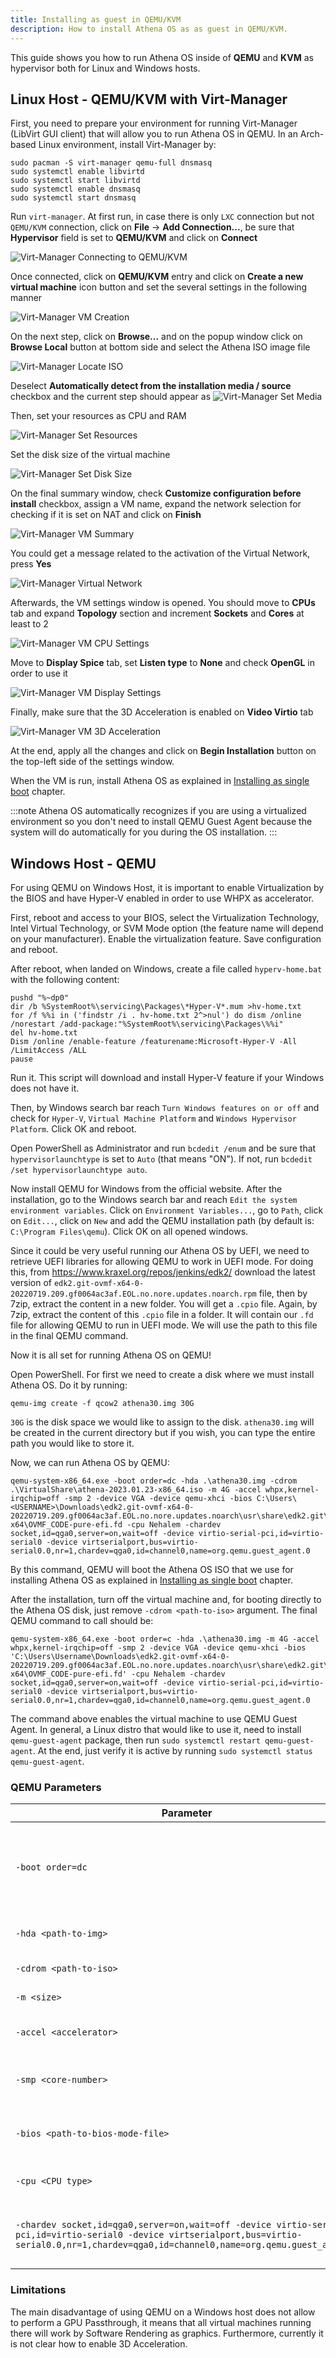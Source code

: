 ```yaml
---
title: Installing as guest in QEMU/KVM
description: How to install Athena OS as as guest in QEMU/KVM.
---
```


This guide shows you how to run Athena OS inside of **QEMU** and **KVM** as hypervisor both for Linux and Windows hosts.

## Linux Host - QEMU/KVM with Virt-Manager

First, you need to prepare your environment for running Virt-Manager (LibVirt GUI client) that will allow you to run Athena OS in QEMU. In an Arch-based Linux environment, install Virt-Manager by:
```
sudo pacman -S virt-manager qemu-full dnsmasq
sudo systemctl enable libvirtd
sudo systemctl start libvirtd
sudo systemctl enable dnsmasq
sudo systemctl start dnsmasq
```
Run `virt-manager`. At first run, in case there is only `LXC` connection but not `QEMU/KVM` connection, click on **File** -> **Add Connection...**, be sure that **Hypervisor** field is set to **QEMU/KVM** and click on **Connect**

![Virt-Manager Connecting to QEMU/KVM](@assets/images/virtmanager-connect.png)

Once connected, click on **QEMU/KVM** entry and click on **Create a new virtual machine** icon button and set the several settings in the following manner

![Virt-Manager VM Creation](@assets/images/virtmanager-create.png)

On the next step, click on **Browse...** and on the popup window click on **Browse Local** button at bottom side and select the Athena ISO image file

![Virt-Manager Locate ISO](@assets/images/virtmanager-locate.png)

Deselect **Automatically detect from the installation media / source** checkbox and the current step should appear as
![Virt-Manager Set Media](@assets/images/virtmanager-media.png)

Then, set your resources as CPU and RAM

![Virt-Manager Set Resources](@assets/images/virtmanager-resources.png)

Set the disk size of the virtual machine

![Virt-Manager Set Disk Size](@assets/images/virtmanager-disk.png)

On the final summary window, check **Customize configuration before install** checkbox, assign a VM name, expand the network selection for checking if it is set on NAT and click on **Finish**

![Virt-Manager VM Summary](@assets/images/virtmanager-summary.png)

You could get a message related to the activation of the Virtual Network, press **Yes**

![Virt-Manager Virtual Network](@assets/images/virtmanager-network.png)

Afterwards, the VM settings window is opened. You should move to **CPUs** tab and expand **Topology** section and increment **Sockets** and **Cores** at least to 2

![Virt-Manager VM CPU Settings](@assets/images/virtmanager-processor.png)

Move to **Display Spice** tab, set **Listen type** to **None** and check **OpenGL** in order to use it

![Virt-Manager VM Display Settings](@assets/images/virtmanager-display.png)

Finally, make sure that the 3D Acceleration is enabled on **Video Virtio** tab

![Virt-Manager VM 3D Acceleration](@assets/images/virtmanager-accel.png)

At the end, apply all the changes and click on **Begin Installation** button on the top-left side of the settings window.

When the VM is run, install Athena OS as explained in [Installing as single boot](/en/installation/install-single-boot/) chapter.

:::note
Athena OS automatically recognizes if you are using a virtualized environment so you don't need to install QEMU Guest Agent because the system will do automatically for you during the OS installation.
:::

## Windows Host - QEMU

For using QEMU on Windows Host, it is important to enable Virtualization by the BIOS and have Hyper-V enabled in order to use WHPX as accelerator.

First, reboot and access to your BIOS, select the Virtualization Technology, Intel Virtual Technology, or SVM Mode option (the feature name will depend on your manufacturer). Enable the virtualization feature. Save configuration and reboot.

After reboot, when landed on Windows, create a file called `hyperv-home.bat` with the following content:
```
pushd "%~dp0"
dir /b %SystemRoot%\servicing\Packages\*Hyper-V*.mum >hv-home.txt
for /f %%i in ('findstr /i . hv-home.txt 2^>nul') do dism /online /norestart /add-package:"%SystemRoot%\servicing\Packages\%%i"
del hv-home.txt
Dism /online /enable-feature /featurename:Microsoft-Hyper-V -All /LimitAccess /ALL
pause
```
Run it. This script will download and install Hyper-V feature if your Windows does not have it.

Then, by Windows search bar reach `Turn Windows features on or off` and check for `Hyper-V`, `Virtual Machine Platform` and `Windows Hypervisor Platform`. Click OK and reboot.

Open PowerShell as Administrator and run `bcdedit /enum` and be sure that `hypervisorlaunchtype` is set to `Auto` (that means "ON"). If not, run `bcdedit /set hypervisorlaunchtype auto`.

Now install QEMU for Windows from the official website. After the installation, go to the Windows search bar and reach `Edit the system environment variables`. Click on `Environment Variables...`, go to `Path`, click on `Edit...`, click on `New` and add the QEMU installation path (by default is: `C:\Program Files\qemu`). Click OK on all opened windows.

Since it could be very useful running our Athena OS by UEFI, we need to retrieve UEFI libraries for allowing QEMU to work in UEFI mode. For doing this, from https://www.kraxel.org/repos/jenkins/edk2/ download the latest version of `edk2.git-ovmf-x64-0-20220719.209.gf0064ac3af.EOL.no.nore.updates.noarch.rpm` file, then by 7zip, extract the content in a new folder. You will get a `.cpio` file. Again, by 7zip, extract the content of this `.cpio` file in a folder. It will contain our `.fd` file for allowing QEMU to run in UEFI mode. We will use the path to this file in the final QEMU command.

Now it is all set for running Athena OS on QEMU!

Open PowerShell. For first we need to create a disk where we must install Athena OS. Do it by running:
```
qemu-img create -f qcow2 athena30.img 30G 
```
`30G` is the disk space we would like to assign to the disk. `athena30.img` will be created in the current directory but if you wish, you can type the entire path you would like to store it.

Now, we can run Athena OS by QEMU:
```
qemu-system-x86_64.exe -boot order=dc -hda .\athena30.img -cdrom .\VirtualShare\athena-2023.01.23-x86_64.iso -m 4G -accel whpx,kernel-irqchip=off -smp 2 -device VGA -device qemu-xhci -bios C:\Users\<USERNAME>\Downloads\edk2.git-ovmf-x64-0-20220719.209.gf0064ac3af.EOL.no.nore.updates.noarch\usr\share\edk2.git\ovmf-x64\OVMF_CODE-pure-efi.fd -cpu Nehalem -chardev socket,id=qga0,server=on,wait=off -device virtio-serial-pci,id=virtio-serial0 -device virtserialport,bus=virtio-serial0.0,nr=1,chardev=qga0,id=channel0,name=org.qemu.guest_agent.0
```
By this command, QEMU will boot the Athena OS ISO that we use for installing Athena OS as explained in [Installing as single boot](/en/installation/install-single-boot/) chapter.

After the installation, turn off the virtual machine and, for booting directly to the Athena OS disk, just remove `-cdrom <path-to-iso>` argument. The final QEMU command to call should be:
```
qemu-system-x86_64.exe -boot order=c -hda .\athena30.img -m 4G -accel whpx,kernel-irqchip=off -smp 2 -device VGA -device qemu-xhci -bios 'C:\Users\Username\Downloads\edk2.git-ovmf-x64-0-20220719.209.gf0064ac3af.EOL.no.nore.updates.noarch\usr\share\edk2.git\ovmf-x64\OVMF_CODE-pure-efi.fd' -cpu Nehalem -chardev socket,id=qga0,server=on,wait=off -device virtio-serial-pci,id=virtio-serial0 -device virtserialport,bus=virtio-serial0.0,nr=1,chardev=qga0,id=channel0,name=org.qemu.guest_agent.0
```
The command above enables the virtual machine to use QEMU Guest Agent. In general, a Linux distro that would like to use it, need to install `qemu-guest-agent` package, then run `sudo systemctl restart qemu-guest-agent`. At the end, just verify it is active by running `sudo systemctl status qemu-guest-agent`.

### QEMU Parameters

| Parameter | Description |
| --------- | ----------- |
| `-boot order=dc` | Set the boot order. `d` refers to the `-cdrom` entry and `c` to the `-hda` entry. |
| `-hda <path-to-img>` | Specify the disk to boot. |
| `-cdrom <path-to-iso>` | Specify the ISO to boot. |
| `-m <size>` | Set the RAM size. |
| `-accel <accelerator>` | Specify the accelerator to use. |
| `-smp <core-number>` | Set the number of cores to use. |
| `-bios <path-to-bios-mode-file>` | Specify the BIOS mode to use (i.e., UEFI). |
| `-cpu <CPU type>` | Set the CPU type to use. |
| `-chardev socket,id=qga0,server=on,wait=off -device virtio-serial-pci,id=virtio-serial0 -device virtserialport,bus=virtio-serial0.0,nr=1,chardev=qga0,id=channel0,name=org.qemu.guest_agent.0` | Enable the usage of QEMU Guest Agent. |

### Limitations

The main disadvantage of using QEMU on a Windows host does not allow to perform a GPU Passthrough, it means that all virtual machines running there will work by Software Rendering as graphics. Furthermore, currently it is not clear how to enable 3D Acceleration.

<ImageComponent />